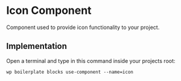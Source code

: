 
<Meta of={ComponentData} name='About' />

# Icon Component

Component used to provide icon functionality to your project.

## Implementation

Open a terminal and type in this command inside your projects root:

```shell
wp boilerplate blocks use-component --name=icon
```
